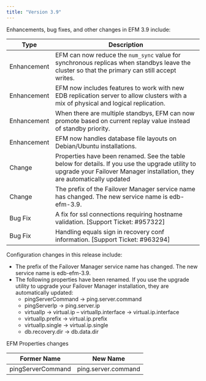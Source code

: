 ```yaml
---
title: "Version 3.9"
---
```


Enhancements, bug fixes, and other changes in EFM 3.9 include:

| Type | Description |
| ---- | ----------- |
| Enhancement | EFM can now reduce the `num_sync` value for synchronous replicas when standbys leave the cluster so that the primary can still accept writes. |
| Enhancement | EFM now includes features to work with new EDB replication server to allow clusters with a mix of physical and logical replication. |
| Enhancement | When there are multiple standbys, EFM can now promote based on current replay value instead of standby priority. |
| Enhancement | EFM now handles database file layouts on Debian/Ubuntu installations. |
| Change | Properties have been renamed. See the table below for details. If you use the upgrade utility to upgrade your Failover Manager installation, they are automatically updated |
| Change | The prefix of the Failover Manager service name has changed. The new service name is edb-efm-3.9. |
| Bug Fix | A fix for ssl connections requiring hostname validation. [Support Ticket: #957322] |
| Bug Fix | Handling equals sign in recovery conf information. [Support Ticket: #963294] |

Configuration changes in this release include:
- The prefix of the Failover Manager service name has changed. The new service name is edb-efm-3.9.
- The following properties have been renamed. If you use the upgrade utility to upgrade your Failover Manager installation, they are automatically updated:
    - pingServerCommand -> ping.server.command
    - pingServerIp -> ping.server.ip
    - virtualIp -> virtual.ip
    – virtualIp.interface -> virtual.ip.interface
    - virtualIp.prefix -> virtual.ip.prefix
    - virtualIp.single -> virtual.ip.single
    - db.recovery.dir -> db.data.dir

EFM Properties changes

| Former Name | New Name |
| ----------- | -------- |
| pingServerCommand | ping.server.command |
